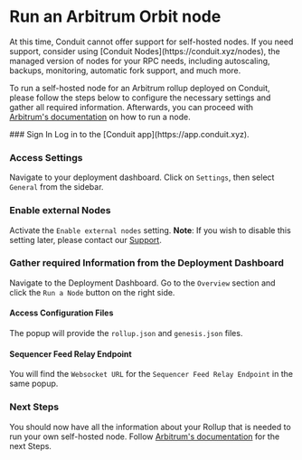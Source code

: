 
# Run an Arbitrum Orbit node

<Callout type="info" emoji="ℹ️">
  At this time, Conduit cannot offer support for self-hosted nodes. If you need
  support, consider using [Conduit Nodes](https://conduit.xyz/nodes), the
  managed version of nodes for your RPC needs, including autoscaling, backups,
  monitoring, automatic fork support, and much more.
</Callout>

To run a self-hosted node for an Arbitrum rollup deployed on Conduit, please follow the steps below to configure the necessary settings and gather all required information. Afterwards, you can proceed with [Arbitrum's documentation](https://docs.arbitrum.io/node-running/how-tos/running-an-orbit-node) on how to run a node.

<Steps>
### Sign In
Log in to the [Conduit app](https://app.conduit.xyz).
 
### Access Settings
Navigate to your deployment dashboard. Click on `Settings`, then select `General` from the sidebar.

### Enable external Nodes

Activate the `Enable external nodes` setting. **Note**: If you wish to disable this setting later, please contact our [Support](https://portal.usepylon.com/conduit-xyz/forms/support-request).

### Gather required Information from the Deployment Dashboard

Navigate to the Deployment Dashboard. Go to the `Overview` section and click the `Run a Node` button on the right side.

#### Access Configuration Files

The popup will provide the `rollup.json` and `genesis.json` files.

#### Sequencer Feed Relay Endpoint

You will find the `Websocket URL` for the `Sequencer Feed Relay Endpoint` in the same popup.

### Next Steps

You should now have all the information about your Rollup that is needed to run your own self-hosted node. Follow [Arbitrum's documentation](https://docs.arbitrum.io/node-running/how-tos/running-an-orbit-node) for the next Steps.

</Steps>
